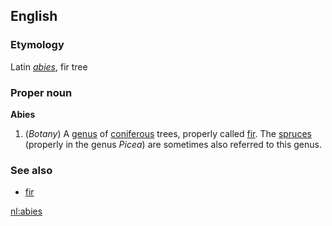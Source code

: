 {{wikipedia}}
==English==
===Etymology===
Latin ''[[abies]]'', fir tree

===Proper noun===
'''Abies'''

#(''Botany'') A [[genus]] of [[coniferous]] trees, properly called [[fir]]. The [[spruces]] (properly in the genus ''Picea'') are sometimes also referred to this genus.

===See also===
*[[fir]]

[[nl:abies]]